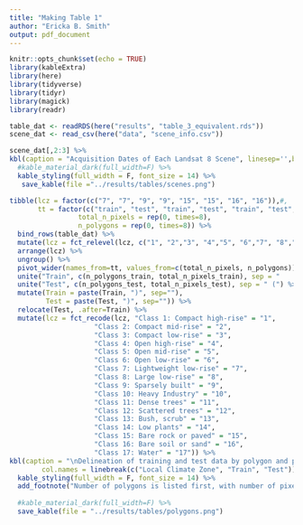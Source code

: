 ```yaml
---
title: "Making Table 1"
author: "Ericka B. Smith"
output: pdf_document
---
```


```r
knitr::opts_chunk$set(echo = TRUE)
library(kableExtra)
library(here)
library(tidyverse)
library(tidyr)
library(magick)
library(readr)
```


```r
table_dat <- readRDS(here("results", "table_3_equivalent.rds"))
scene_dat <- read_csv(here("data", "scene_info.csv"))
```

```r
scene_dat[,2:3] %>%
kbl(caption = "Acquisition Dates of Each Landsat 8 Scene", linesep='',booktabs=TRUE,escape=FALSE) %>%
  #kable_material_dark(full_width=F) %>%
  kable_styling(full_width = F, font_size = 14) %>%
   save_kable(file ="../results/tables/scenes.png")
```


```r
tibble(lcz = factor(c("7", "7", "9", "9", "15", "15", "16", "16")),#,
       tt = factor(c("train", "test", "train", "test", "train", "test", "train", "test")), 
                 total_n_pixels = rep(0, times=8), 
                 n_polygons = rep(0, times=8)) %>%
  bind_rows(table_dat) %>%
  mutate(lcz = fct_relevel(lcz, c("1", "2","3", "4","5", "6","7", "8","9", "10","11", "12","13", "14","15", "16","17"))) %>%
  arrange(lcz) %>%
  ungroup() %>%
  pivot_wider(names_from=tt, values_from=c(total_n_pixels, n_polygons)) %>%
  unite("Train", c(n_polygons_train, total_n_pixels_train), sep = "        (") %>%
  unite("Test", c(n_polygons_test, total_n_pixels_test), sep = " (") %>%
  mutate(Train = paste(Train, ")", sep=""),
         Test = paste(Test, ")", sep="")) %>%
  relocate(Test, .after=Train) %>%
  mutate(lcz = fct_recode(lcz, "Class 1: Compact high-rise" = "1",
                     "Class 2: Compact mid-rise" = "2",
                     "Class 3: Compact low-rise" = "3",
                     "Class 4: Open high-rise" = "4",
                     "Class 5: Open mid-rise" = "5",
                     "Class 6: Open low-rise" = "6",
                     "Class 7: Lightweight low-rise" = "7",
                     "Class 8: Large low-rise" = "8",
                     "Class 9: Sparsely built" = "9",
                     "Class 10: Heavy Industry" = "10",
                     "Class 11: Dense trees" = "11",
                     "Class 12: Scattered trees" = "12",
                     "Class 13: Bush, scrub" = "13",
                     "Class 14: Low plants" = "14",
                     "Class 15: Bare rock or paved" = "15",
                     "Class 16: Bare soil or sand" = "16",
                     "Class 17: Water" = "17")) %>%
kbl(caption = "\nDelineation of training and test data by polygon and pixel.",linesep='',booktabs=TRUE,escape=FALSE,
        col.names = linebreak(c("Local Climate Zone", "Train", "Test"))) %>%
  kable_styling(full_width = F, font_size = 14) %>%
  add_footnote("Number of polygons is listed first, with number of pixels in parentheses.") %>%
  
  #kable_material_dark(full_width=F) %>%
  save_kable(file = "../results/tables/polygons.png")
```

